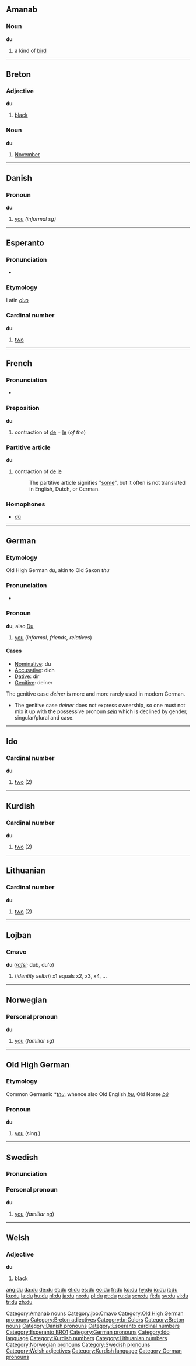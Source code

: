 {{see|dû}}
==Amanab==
===Noun===
'''du'''

# a kind of [[bird]]
[[Category:Amanab nouns]]
----
==Breton==

===Adjective===
'''du'''

# [[black]]

===Noun===
'''du'''

# [[November]]

----

==Danish==

===Pronoun===
'''du'''

#[[you]] ''(informal sg)''

----

==Esperanto==

===Pronunciation===
*{{IPA|/du/}}

===Etymology===
Latin ''[[duo]]''

===Cardinal number===
'''du'''

# [[two]]

----

==French==

===Pronunciation===
*{{IPA|/dy/}}

===Preposition===
'''du'''

# contraction of [[de]] + [[le]] (''of the'')

===Partitive article===
'''du'''

# contraction of [[de]] [[le]]
#:The partitive article signifies "[[some]]", but it often is not translated in English, Dutch, or German.

===Homophones===
*[[dû]]

----

==German==

===Etymology===
Old High German ''du'', akin to Old Saxon ''thu''

===Pronunciation===
*{{IPA|/du/}}

===Pronoun===
'''du''', also [[Du]]
#[[you]] (''informal, friends, relatives'')

====Cases====
*[[Nominative]]: du
*[[Accusative]]: dich
*[[Dative]]: dir
*[[Genitive]]: deiner

The genitive case ''deiner'' is more and more rarely used in modern German.
*The genitive case ''deiner'' does not express ownership, so one must not mix it up with the possessive pronoun ''[[sein]]'' which is declined by gender, singular/plural and case.

----

==Ido==

===Cardinal number===
'''du'''

# [[two]] (2)

----

==Kurdish==

===Cardinal number===
'''du'''

# [[two]] (2)

----

==Lithuanian==

===Cardinal number===
'''du'''

# [[two]] (2)

----

==Lojban==

===Cmavo===
'''du''' (''[[rafsi]]:'' dub, du'o)

# (''identity selbri'') x1 equals x2, x3, x4, ...

[[Category:jbo:Cmavo]]

----

==Norwegian==

===Personal pronoun===
'''du'''

# [[you]] (''familiar sg'')

----

==Old High German==

===Etymology===
Common Germanic *''[[thu]]'', whence also Old English ''[[þu]]'', Old Norse ''[[þú]]''

===Pronoun===
'''du'''

# [[you]] (sing.)

[[Category:Old High German pronouns]]

----

==Swedish==

===Pronunciation===
{{IPA|/dʉ/}}

===Personal pronoun===
'''du'''

# [[you]] (''familiar sg'')

----

==Welsh==

===Adjective===
'''du'''

# [[black]]

[[Category:Breton adjectives]]
[[Category:br:Colors]]
[[Category:Breton nouns]]
[[Category:Danish pronouns]]
[[Category:Esperanto cardinal numbers]]
[[Category:Esperanto BRO1]]
[[Category:German pronouns]]
[[Category:Ido language]]
[[Category:Kurdish numbers]]
[[Category:Lithuanian numbers]]
[[Category:Norwegian pronouns]]
[[Category:Swedish pronouns]]
[[Category:Welsh adjectives]]
[[Category:Kurdish language]]
[[Category:German pronouns]]

[[ang:du]]
[[da:du]]
[[de:du]]
[[et:du]]
[[el:du]]
[[es:du]]
[[eo:du]]
[[fr:du]]
[[ko:du]]
[[hy:du]]
[[io:du]]
[[it:du]]
[[ku:du]]
[[la:du]]
[[hu:du]]
[[nl:du]]
[[ja:du]]
[[no:du]]
[[pl:du]]
[[pt:du]]
[[ru:du]]
[[scn:du]]
[[fi:du]]
[[sv:du]]
[[vi:du]]
[[tr:du]]
[[zh:du]]